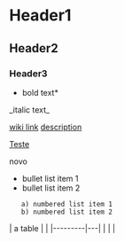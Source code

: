 = Header1 =
== Header2 ==
=== Header3 ===

*bold text*
_italic text_

[[wiki link]]
[[wiki link|description]]

[[Teste]]


novo


* bullet list item 1
* bullet list item 2
    a) numbered list item 1
    b) numbered list item 2

{{{python
def greet(s):
    print("Hello, " + s)
}}}

| a table |   |
|---------|---|
|         |   |
